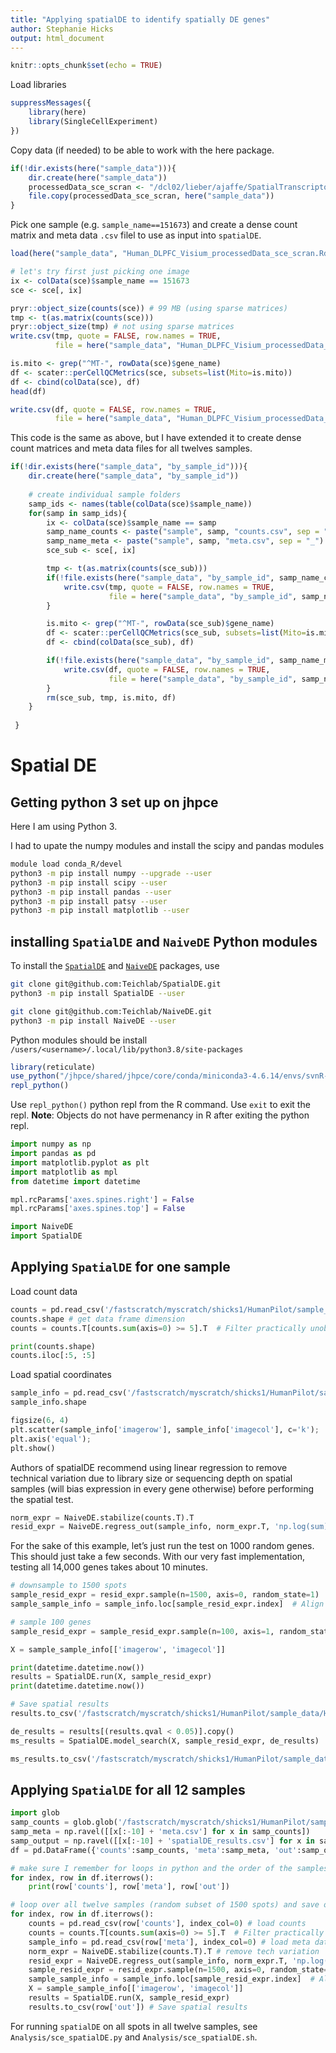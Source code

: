 ```yaml
---
title: "Applying spatialDE to identify spatially DE genes"
author: Stephanie Hicks
output: html_document
---
```


```r
knitr::opts_chunk$set(echo = TRUE)
```

Load libraries
```r
suppressMessages({
    library(here)
    library(SingleCellExperiment)
})
```

Copy data (if needed) to be able to work with the here package.
```r
if(!dir.exists(here("sample_data"))){
    dir.create(here("sample_data"))
    processedData_sce_scran <- "/dcl02/lieber/ajaffe/SpatialTranscriptomics/HumanPilot/Analysis/Human_DLPFC_Visium_processedData_sce_scran.Rdata"
    file.copy(processedData_sce_scran, here("sample_data"))
}
```

Pick one sample (e.g. `sample_name==151673`) and create a dense count matrix and meta data `.csv` filel to use as input into `spatialDE`. 
```r
load(here("sample_data", "Human_DLPFC_Visium_processedData_sce_scran.Rdata"))

# let's try first just picking one image
ix <- colData(sce)$sample_name == 151673
sce <- sce[, ix]

pryr::object_size(counts(sce)) # 99 MB (using sparse matrices)
tmp <- t(as.matrix(counts(sce)))
pryr::object_size(tmp) # not using sparse matrices
write.csv(tmp, quote = FALSE, row.names = TRUE,
          file = here("sample_data", "Human_DLPFC_Visium_processedData_sce_scran_counts.csv"))

is.mito <- grep("^MT-", rowData(sce)$gene_name)
df <- scater::perCellQCMetrics(sce, subsets=list(Mito=is.mito))
df <- cbind(colData(sce), df)
head(df)

write.csv(df, quote = FALSE, row.names = TRUE,
          file = here("sample_data", "Human_DLPFC_Visium_processedData_sce_scran_meta.csv"))
```

This code is the same as above, but I have extended it to create dense count matrices and meta data files for all twelves samples. 
```r
if(!dir.exists(here("sample_data", "by_sample_id"))){
    dir.create(here("sample_data", "by_sample_id"))
    
    # create individual sample folders
    samp_ids <- names(table(colData(sce)$sample_name))
    for(samp in samp_ids){
        ix <- colData(sce)$sample_name == samp
        samp_name_counts <- paste("sample", samp, "counts.csv", sep = "_")
        samp_name_meta <- paste("sample", samp, "meta.csv", sep = "_")
        sce_sub <- sce[, ix]

        tmp <- t(as.matrix(counts(sce_sub)))
        if(!file.exists(here("sample_data", "by_sample_id", samp_name_counts))){
            write.csv(tmp, quote = FALSE, row.names = TRUE,
                      file = here("sample_data", "by_sample_id", samp_name_counts))
        }

        is.mito <- grep("^MT-", rowData(sce_sub)$gene_name)
        df <- scater::perCellQCMetrics(sce_sub, subsets=list(Mito=is.mito))
        df <- cbind(colData(sce_sub), df)

        if(!file.exists(here("sample_data", "by_sample_id", samp_name_meta))){
            write.csv(df, quote = FALSE, row.names = TRUE,
                      file = here("sample_data", "by_sample_id", samp_name_meta))
        }
        rm(sce_sub, tmp, is.mito, df)
    }
   
 }

```


# Spatial DE 

## Getting python 3 set up on jhpce

Here I am using Python 3. 

I had to upate the numpy modules and install the scipy and pandas modules

```bash
module load conda_R/devel
python3 -m pip install numpy --upgrade --user
python3 -m pip install scipy --user
python3 -m pip install pandas --user
python3 -m pip install patsy --user
python3 -m pip install matplotlib --user
```

## installing `SpatialDE` and `NaiveDE` Python modules

To install the [`SpatialDE`](https://github.com/Teichlab/SpatialDE) 
and [`NaiveDE`](https://github.com/Teichlab/NaiveDE) packages, use 

```bash
git clone git@github.com:Teichlab/SpatialDE.git
python3 -m pip install SpatialDE --user

git clone git@github.com:Teichlab/NaiveDE.git
python3 -m pip install NaiveDE --user
```

Python modules should be install `/users/<username>/.local/lib/python3.8/site-packages`

```r
library(reticulate)
use_python("/jhpce/shared/jhpce/core/conda/miniconda3-4.6.14/envs/svnR-devel/bin/python3")
repl_python()
```

Use `repl_python()` python repl from the R command. Use `exit` to exit the repl.
**Note**: Objects do not have permenancy in R after exiting the python repl.
```python
import numpy as np
import pandas as pd
import matplotlib.pyplot as plt
import matplotlib as mpl
from datetime import datetime

mpl.rcParams['axes.spines.right'] = False
mpl.rcParams['axes.spines.top'] = False

import NaiveDE
import SpatialDE
```

## Applying `SpatialDE` for one sample 

Load count data
```python
counts = pd.read_csv('/fastscratch/myscratch/shicks1/HumanPilot/sample_data/Human_DLPFC_Visium_processedData_sce_scran_counts.csv', index_col=0)
counts.shape # get data frame dimension
counts = counts.T[counts.sum(axis=0) >= 5].T  # Filter practically unobserved genes

print(counts.shape)
counts.iloc[:5, :5]
```

Load spatial coordinates
```python
sample_info = pd.read_csv('/fastscratch/myscratch/shicks1/HumanPilot/sample_data/Human_DLPFC_Visium_processedData_sce_scran_meta.csv', index_col=0)
sample_info.shape
```

```python
figsize(6, 4)
plt.scatter(sample_info['imagerow'], sample_info['imagecol'], c='k');
plt.axis('equal');
plt.show()
```

Authors of spatialDE recommend using linear regression to remove technical variation 
due to library size or sequencing depth on spatial samples (will bias expression in 
every gene otherwise) before performing the spatial test.

```python
norm_expr = NaiveDE.stabilize(counts.T).T
resid_expr = NaiveDE.regress_out(sample_info, norm_expr.T, 'np.log(sum)').T
```

For the sake of this example, let's just run the test on 1000 random genes. This should just take a few seconds. With our very fast implementation, testing all 14,000 genes takes about 10 minutes.
```python
# downsample to 1500 spots
sample_resid_expr = resid_expr.sample(n=1500, axis=0, random_state=1)
sample_sample_info = sample_info.loc[sample_resid_expr.index]  # Align sample_info matrix with reduced counts table

# sample 100 genes
sample_resid_expr = sample_resid_expr.sample(n=100, axis=1, random_state=1)

X = sample_sample_info[['imagerow', 'imagecol']]

print(datetime.datetime.now())
results = SpatialDE.run(X, sample_resid_expr)
print(datetime.datetime.now())

# Save spatial results
results.to_csv('/fastscratch/myscratch/shicks1/HumanPilot/sample_data/Human_DLPFC_Visium_processedData_sce_scran_spatialDE_results.csv')

de_results = results[(results.qval < 0.05)].copy()
ms_results = SpatialDE.model_search(X, sample_resid_expr, de_results)

ms_results.to_csv('/fastscratch/myscratch/shicks1/HumanPilot/sample_data/Human_DLPFC_Visium_processedData_sce_scran_spatialDE_MS_results.csv')
```




## Applying `SpatialDE` for all 12 samples

```python
import glob
samp_counts = glob.glob('/fastscratch/myscratch/shicks1/HumanPilot/sample_data/by_sample_id/*_counts.csv')
samp_meta = np.ravel([[x[:-10] + 'meta.csv'] for x in samp_counts])
samp_output = np.ravel([[x[:-10] + 'spatialDE_results.csv'] for x in samp_counts])
df = pd.DataFrame({'counts':samp_counts, 'meta':samp_meta, 'out':samp_output})

# make sure I remember for loops in python and the order of the samples matches
for index, row in df.iterrows():
    print(row['counts'], row['meta'], row['out'])

# loop over all twelve samples (random subset of 1500 spots) and save output
for index, row in df.iterrows():
    counts = pd.read_csv(row['counts'], index_col=0) # load counts
    counts = counts.T[counts.sum(axis=0) >= 5].T  # Filter practically unobserved genes
    sample_info = pd.read_csv(row['meta'], index_col=0) # load meta data with spatial coordinates
    norm_expr = NaiveDE.stabilize(counts.T).T # remove tech variation
    resid_expr = NaiveDE.regress_out(sample_info, norm_expr.T, 'np.log(sum)').T
    sample_resid_expr = resid_expr.sample(n=1500, axis=0, random_state=1) # downsample to 1500 spots
    sample_sample_info = sample_info.loc[sample_resid_expr.index]  # Align sample_info matrix with reduced counts table
    X = sample_sample_info[['imagerow', 'imagecol']]
    results = SpatialDE.run(X, sample_resid_expr)
    results.to_csv(row['out']) # Save spatial results

```

For running `spatialDE` on all spots in all twelve samples, 
see `Analysis/sce_spatialDE.py` and `Analysis/sce_spatialDE.sh`. 

